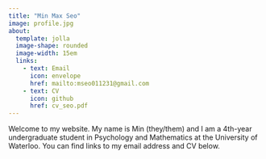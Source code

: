 ```yaml
---
title: "Min Max Seo"
image: profile.jpg
about:
  template: jolla
  image-shape: rounded
  image-width: 15em
  links:
    - text: Email
      icon: envelope
      href: mailto:mseo011231@gmail.com
    - text: CV
      icon: github
      href: cv_seo.pdf
---
```


Welcome to my website. My name is Min (they/them) and I am a 4th-year undergraduate student in Psychology and Mathematics at the University of Waterloo. You can find links to my email address and CV below.
